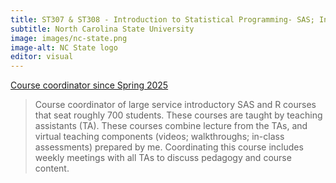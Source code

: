 ```yaml
---
title: ST307 & ST308 - Introduction to Statistical Programming- SAS; Introduction to Statistical Programming-R
subtitle: North Carolina State University
image: images/nc-state.png
image-alt: NC State logo
editor: visual
---
```


[Course coordinator since Spring 2025](coming soon)

> Course coordinator of large service introductory SAS and R courses that seat roughly 700 students. These courses are taught by teaching assistants (TA). These courses combine lecture from the TAs, and virtual teaching components (videos; walkthroughs; in-class assessments) prepared by me. Coordinating this course includes weekly meetings with all TAs to discuss pedagogy and course content. 
